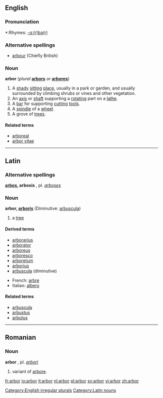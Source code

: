 ==English==

===Pronunciation===
*:Rhymes: [[Rhymes:English:-ɑː(r)bə(r)|-ɑː(r)bə(r)]]

===Alternative spellings===
*[[arbour]] (Chiefly British)

===Noun===
[[Category:English irregular plurals]]
'''arbor''' (''plural'' '''[[arbors]]''' ''or'' '''[[arbores]]''')

# A [[shady]] [[sit]]ting [[place]], usually in a park or garden, and usually surrounded by climbing shrubs or vines and other vegetation.
# An [[axis]] or [[shaft]] supporting a [[rotate|rotating]] part on a [[lathe]].
# A [[bar]] for supporting [[cut]]ting [[tool]]s.
# A [[spindle]] of a [[wheel]].
# A grove of [[tree]]s.

====Related terms====
*[[arboreal]]
*[[arbor vitae]]

----

==Latin==

===Alternative spellings===
'''[[arbos]], arbosis''' {{f}}, pl. ''[[arboses]]''

===Noun===
'''arbor, [[Wiktionary Appendix:Latin third declension|arboris]]''' {{f}} (Diminutive: [[arbuscula]])

#a [[tree]]

====Derived terms====
*[[arborarius]]
*[[arborator]]
*[[arboreus]]
*[[arboresco]]
*[[arboretum]]
*[[arborius]]
*[[arbuscula]] (diminutive)

*French: [[arbre]]
*Italian: [[albero]]

====Related terms====
*[[arbuscula]]
*[[arbustus]]
*[[arbutus]]
----

==Romanian==
===Noun===
'''arbor''' {{m}}, pl. ''[[arbori]]''
#variant of [[arbore]].

[[Category:Latin nouns]]

[[fr:arbor]]
[[io:arbor]]
[[it:arbor]]
[[nl:arbor]]
[[pl:arbor]]
[[sv:arbor]]
[[vi:arbor]]
[[zh:arbor]]